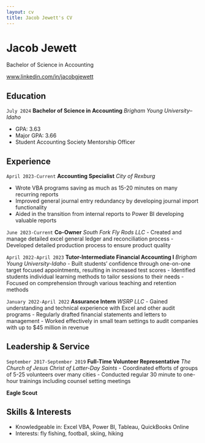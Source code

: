 ```yaml
---
layout: cv
title: Jacob Jewett's CV
---
```

# Jacob Jewett
Bachelor of Science in Accounting
<div id="webaddress">
<a href="www.linkedin.com/in/jacobgjewett">www.linkedin.com/in/jacobgjewett</a>
</div>


## Education

`July 2024`
__Bachelor of Science in Accounting__
_Brigham Young University–Idaho_

-	GPA: 3.63
-	Major GPA: 3.66 
-   Student Accounting Society Mentorship Officer   

## Experience

`April 2023-Current`
__Accounting Specialist__
_City of Rexburg_

-   Wrote VBA programs saving as much as 15-20 minutes on many recurring reports
-   Improved general journal entry redundancy by developing journal import functionality
-   Aided in the transition from internal reports to Power BI developing valuable reports

`June 2023-Current`
__Co-Owner__
_South Fork Fly Rods LLC_
-   Created and manage detailed excel general ledger and reconciliation process
-   Developed detailed production process to ensure product quality

`April 2022-April 2023`
__Tutor-Intermediate Financial Accounting I__
_Brigham Young University-Idaho_
-   Built students’ confidence through one-on-one target focused appointments, resulting in increased test scores
-   Identified students individual learning methods to tailor sessions to their needs
-   Focused on comprehension through various teaching and retention methods

`January 2022-April 2022`
__Assurance Intern__
_WSRP LLC_
-   Gained understanding and technical experience with Excel and other audit programs
-   Regularly drafted financial statements and letters to management 
-   Worked effectively in small team settings to audit companies with up to $45 million in revenue

## Leadership & Service

`September 2017-September 2019`
__Full-Time Volunteer Representative__
_The Church of Jesus Christ of Latter-Day Saints_
-   Coordinated efforts of groups of 5-25 volunteers over many cities
-   Conducted regular 30 minute to one-hour trainings including counsel setting meetings

__Eagle Scout__

## Skills & Interests

-   Knowledgeable in: Excel VBA, Power BI, Tableau, QuickBooks Online
-   Interests: fly fishing, football, skiing, hiking


<!-- ### Footer

Last updated: July 2024 -->